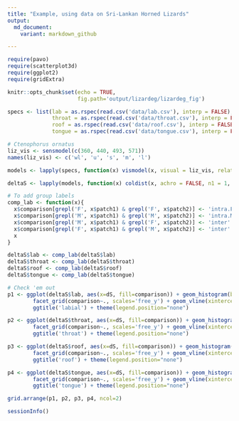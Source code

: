 ```yaml
---
title: "Example, using data on Sri-Lankan Horned Lizards"
output:
  md_document:
    variant: markdown_github

---
```


```r
require(pavo)
require(scatterplot3d)
require(ggplot2)
require(gridExtra)

knitr::opts_chunk$set(echo = TRUE, 
                      fig.path='output/lizardeg/lizardeg_fig')
```


```r

specs <- list(lab = as.rspec(read.csv('data/lab.csv'), interp = FALSE),
              throat = as.rspec(read.csv('data/throat.csv'), interp = FALSE),
              roof = as.rspec(read.csv('data/roof.csv'), interp = FALSE),
              tongue = as.rspec(read.csv('data/tongue.csv'), interp = FALSE))

# Ctenophorus ornatus
liz_vis <- sensmodel(c(360, 440, 493, 571)) 
names(liz_vis) <- c('wl', 'u', 's', 'm', 'l')

models <- lapply(specs, function(x) vismodel(x, visual = liz_vis, relative = FALSE, qcatch = "fi", scale = 10000))

deltaS <- lapply(models, function(x) coldist(x, achro = FALSE, n1 = 1, n2 = 1, n3 = 3.5, n4 = 6, v = 0.10))

# To add group labels
comp_lab <- function(x){
  x$comparison[grepl('F', x$patch1) & grepl('F', x$patch2)] <- 'intra.F'
  x$comparison[grepl('M', x$patch1) & grepl('M', x$patch2)] <- 'intra.M'
  x$comparison[grepl('M', x$patch1) & grepl('F', x$patch2)] <- 'inter'
  x$comparison[grepl('F', x$patch1) & grepl('M', x$patch2)] <- 'inter'
  x
}

deltaS$lab <- comp_lab(deltaS$lab) 
deltaS$throat <- comp_lab(deltaS$throat)
deltaS$roof <- comp_lab(deltaS$roof)
deltaS$tongue <- comp_lab(deltaS$tongue)

# Check 'em out
p1 <- ggplot(deltaS$lab, aes(x=dS, fill=comparison)) + geom_histogram(bins=50) + 
        facet_grid(comparison~., scales='free_y') + geom_vline(xintercept=1) +
        ggtitle('labial') + theme(legend.position="none")

p2 <- ggplot(deltaS$throat, aes(x=dS, fill=comparison)) + geom_histogram(bins=50) + 
        facet_grid(comparison~., scales='free_y') + geom_vline(xintercept=1) +
        ggtitle('throat') + theme(legend.position="none")

p3 <- ggplot(deltaS$roof, aes(x=dS, fill=comparison)) + geom_histogram(bins=50) + 
        facet_grid(comparison~., scales='free_y') + geom_vline(xintercept=1) +
        ggtitle('roof') + theme(legend.position="none")

p4 <- ggplot(deltaS$tongue, aes(x=dS, fill=comparison)) + geom_histogram(bins=50) + 
        facet_grid(comparison~., scales='free_y') + geom_vline(xintercept=1) +
        ggtitle('tongue') + theme(legend.position="none")

grid.arrange(p1, p2, p3, p4, ncol=2)

```


```r
sessionInfo()
```
